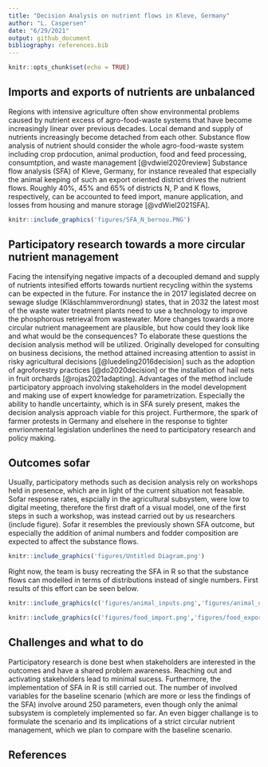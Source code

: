 ```yaml
---
title: "Decision Analysis on nutrient flows in Kleve, Germany"
author: "L. Caspersen"
date: "6/29/2021"
output: github_document
bibliography: references.bib
---
```


```r
knitr::opts_chunk$set(echo = TRUE)
```

## Imports and exports of nutrients are unbalanced

Regions with intensive agriculture often show environmental problems caused by nutrient excess of agro-food-waste systems that have become increasingly linear over previous decades. Local demand and supply of nutrients increasingly become detached from each other. Substance flow analysis of nutrient should consider the whole agro-food-waste system including crop prdocution, animal production, food and feed processing, consumtption, and waste management [@vdwiel2020review] Substance flow analysis (SFA) of Kleve, Germany, for instance revealed that especially the animal keeping of such an export oriented district drives the nutrient flows. Roughly 40%, 45% and 65% of districts N, P and K flows, respectively, can be accounted to feed import, manure application, and losses from housing and manure storage [@vdWiel2021SFA]. 


```r
knitr::include_graphics('figures/SFA_N_bernou.PNG')

```


## Participatory research towards a more circular nutrient management

Facing the intensifying negative impacts of a decoupled demand and supply of nutrients intesified efforts towards nurtient recycling within the systems can be expected in the future. For instance the in 2017 legislated decree on sewage sludge 
(Kläschlammverordnung) states, that in 2032 the latest most of the waste water treatment plants need to use a technology
to improve the phosphorous retrieval from wastewater. More changes towards a more circular nutrient 
manageement are plausible, but how could they look like and what would be the consequences? To elaborate these questions
the decision analysis method will be utilized. Originally developed for consulting on business decisions, the method
attained increasing attention to assist in risky agricultural decisions [@luedeling2016decision] such as the adoption of agroforestry practices [@do2020decision] or the installation of hail nets in fruit orchards [@rojas2021adapting]. Advantages of the method include participatory approach involving stakeholders in the model development and making use of expert knowledge for parametrization. Especially the ability to handle uncertainty, which is in SFA surely present, makes the decision analysis approach viable for this project. Furthermore, the spark of farmer protests in Germany and elsehere in the response to tighter envrionmental legislation underlines the need to participatory research and policy making. 

## Outcomes sofar

Usually, participatory methods such as decision analysis rely on workshops held in presence, which are in light of the current situation not feasable. Sofar response rates, espcially in the agricultural subsystem, were low to digital meeting, therefore the first draft of a visual model, one of the first steps in such a workshop, was instead carried out by us researchers (include figure). Sofar it resembles the previously shown SFA outcome, but especially the addition of animal numbers and fodder composition are expected to affect the substance flows. 


```r
knitr::include_graphics('figures/Untitled Diagram.png')

```


Right now, the team is busy recreating the SFA in R so that the substance flows can modelled in terms of distributions instead of single numbers. First results of this effort can be seen below.


```r
knitr::include_graphics(c('figures/animal_inputs.png','figures/animal_outputs.png'))

```


```r
knitr::include_graphics(c('figures/food_import.png','figures/food_export.png'))

```

## Challenges and what to do

Participatory research is done best when stakeholders are interested in the outcomes and have a shared problem awareness. Reaching out and activating stakeholders lead to minimal sucess. Furthermore, the implementation of SFA in R is still carried out. The number of involved variables for the baseline scenario (which are more or less the findings of the SFA) involve around 250 parameters, even though only the animal subsystem is completely implemented so far. An even bigger challange is to formulate the scenario and its implications of a strict circular nutrient management, which we plan to compare with the baseline scenario.

## References
